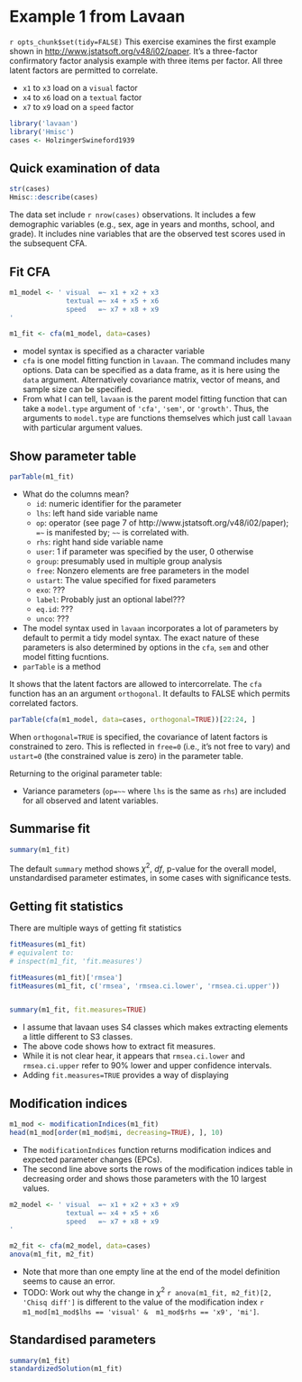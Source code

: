 # Example 1 from Lavaan
`r opts_chunk$set(tidy=FALSE)`
This exercise examines the first example shown in 
<http://www.jstatsoft.org/v48/i02/paper>.
It's a three-factor confirmatory factor analysis example with three items per factor.
All three latent factors are permitted to correlate.

* `x1` to `x3` load on a `visual` factor
* `x4` to `x6` load on a `textual` factor
* `x7` to `x9` load on a `speed` factor

```r
library('lavaan')
library('Hmisc')
cases <- HolzingerSwineford1939
```

## Quick examination of data

```r
str(cases)
Hmisc::describe(cases)
```

The data set include `r nrow(cases)` observations. It includes a few demographic variables (e.g., sex, age in years and months, school, and grade). It includes nine variables  that are the observed test scores used in the subsequent CFA.

## Fit CFA
```r
m1_model <- ' visual  =~ x1 + x2 + x3
              textual =~ x4 + x5 + x6
              speed   =~ x7 + x8 + x9
'

m1_fit <- cfa(m1_model, data=cases)
```

* model syntax is specified as a character variable
* `cfa` is one model fitting function in `lavaan`. The command includes many options. Data can be specified as a data frame, as it is here using the `data` argument. Alternatively covariance matrix, vector of means, and sample size can be specified.
* From what I can tell, `lavaan` is the parent model fitting function that can take a `model.type` argument of `'cfa'`, `'sem'`, or `'growth'`. Thus, the arguments to `model.type` are functions themselves which just call `lavaan` with particular argument values.

## Show parameter table
```r
parTable(m1_fit)
```

* What do the columns mean?
    * `id`: numeric identifier for the parameter
    * `lhs`: left hand side variable name
    * `op`: operator (see page 7 of http://www.jstatsoft.org/v48/i02/paper); `=~` 
    is manifested by; `~~` is correlated with.
    * `rhs`: right hand side variable name
    * `user`: 1 if parameter was specified by the user, 0 otherwise
    * `group`: presumably used in multiple group analysis
    * `free`: Nonzero elements are free parameters in the model
    * `ustart`: The value specified for fixed parameters
    * `exo`: ???
    * `label`: Probably just an optional label???
    * `eq.id`: ??? 
    * `unco`: ???


* The model syntax used in `lavaan` incorporates a lot of parameters by default to permit a tidy model syntax. The exact nature of these parameters is also determined by options in the `cfa`, `sem` and other model fitting fucntions.
* `parTable` is a method

It shows that the latent factors are allowed to intercorrelate. The `cfa` function has an an argument `orthogonal`. It defaults to FALSE which permits correlated factors.

```r
parTable(cfa(m1_model, data=cases, orthogonal=TRUE))[22:24, ]
```
When `orthogonal=TRUE` is specified, the covariance of latent factors is constrained to zero. This is reflected in `free=0` (i.e., it's not free to vary) and `ustart=0` (the constrained value is zero) in the parameter table.

Returning to the original parameter table:

* Variance parameters (`op=~~` where `lhs` is the same as `rhs`) are included for all observed and latent variables.

## Summarise fit
```r
summary(m1_fit)
```

The default `summary` method shows $\chi^2$, $df$, p-value for the overall model, unstandardised parameter estimates, in some cases with significance tests.


## Getting fit statistics
There are multiple ways of getting fit statistics

```r
fitMeasures(m1_fit)
# equivalent to:
# inspect(m1_fit, 'fit.measures')

fitMeasures(m1_fit)['rmsea']
fitMeasures(m1_fit, c('rmsea', 'rmsea.ci.lower', 'rmsea.ci.upper'))


summary(m1_fit, fit.measures=TRUE)
```


* I assume that lavaan uses S4 classes which makes extracting elements a little different to S3 classes.
* The above code shows how to extract fit measures.
* While it is not clear hear, it appears that `rmsea.ci.lower` and `rmsea.ci.upper` refer to 90% lower and upper confidence intervals.
* Adding `fit.measures=TRUE` provides a way of displaying 


## Modification indices
```r
m1_mod <- modificationIndices(m1_fit)
head(m1_mod[order(m1_mod$mi, decreasing=TRUE), ], 10)
```

* The `modificationIndices` function returns modification indices and expected parameter changes (EPCs). 
* The second line above sorts the rows of the modification indices table in decreasing order and shows those parameters with the 10 largest values.

```r
m2_model <- ' visual  =~ x1 + x2 + x3 + x9
              textual =~ x4 + x5 + x6
              speed   =~ x7 + x8 + x9
'

m2_fit <- cfa(m2_model, data=cases)
anova(m1_fit, m2_fit)
```

* Note that more than one empty line at the end of the model definition seems to cause an error.
* TODO: Work out why the change in $\chi^2$ 
`r anova(m1_fit, m2_fit)[2, 'Chisq diff']`
is different to the value of the modification index
`r m1_mod[m1_mod$lhs == 'visual' &  m1_mod$rhs == 'x9', 'mi']`.

## Standardised parameters
```r
summary(m1_fit)
standardizedSolution(m1_fit)
```



